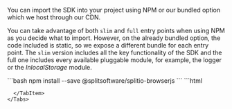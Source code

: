 
You can import the SDK into your project using NPM or our bundled option which we host through our CDN.

You can take advantage of both `slim` and `full` entry points when using NPM as you decide what to import. However, on the already bundled option, the code included is static, so we expose a different bundle for each entry point. The `slim` version includes all the key functionality of the SDK and the full one includes every available pluggable module, for example, the logger or the *InlocalStorage* module.

<Tabs>
  <TabItem label="NPM (recommended)" value="npm">
```bash
npm install --save @splitsoftware/splitio-browserjs
```
  </TabItem>
  <TabItem label="CND bundle" value="cdn">
```html
<!-- Choose the preferred script tag, you don't need both -->

<!-- Slim build, smaller footprint -->
<script src="//cdn.split.io/sdk/split-browser-1.0.1.min.js"></script>

<!-- Full build, bigger footprint but all modules are exposed and usable,
including fetch polyfill -->
<script src="//cdn.split.io/sdk/split-browser-1.0.1.full.min.js"></script>
```
  </TabItem>
</Tabs>